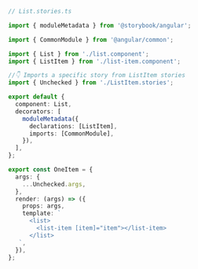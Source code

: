 ```ts
// List.stories.ts

import { moduleMetadata } from '@storybook/angular';

import { CommonModule } from '@angular/common';

import { List } from './list.component';
import { ListItem } from './list-item.component';

//👇 Imports a specific story from ListItem stories
import { Unchecked } from './ListItem.stories';

export default {
  component: List,
  decorators: [
    moduleMetadata({
      declarations: [ListItem],
      imports: [CommonModule],
    }),
  ],
};

export const OneItem = {
  args: {
    ...Unchecked.args,
  },
  render: (args) => ({
    props: args,
    template: `
      <list>
        <list-item [item]="item"></list-item>
      </list>
   `,
  }),
};
```

